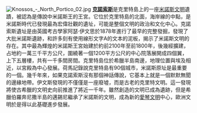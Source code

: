 [[File:Knossos_-_North_Portico_02.jpg|center]]
'''[[克諾索斯|克諾索斯]]'''是克里特島上的一座[[米諾斯文明|米諾斯文明]]遺蹟，被認為是傳說中米諾斯王的王宮。它位於克里特島的北面，海岸線的中點，是米諾斯時代已發現最為宏偉壯觀的遺址，可能是整個文明的政治和文化中心。克諾索斯遺址是由英國考古學家阿瑟·伊文思於1878年進行了最早的完整發掘，發現了大批米諾斯遺跡，和許多刻有使用線形文字A的文本的泥板，揭示了米諾斯文明的存在。其中最為輝煌的米諾斯王宮始建於約前2100年至前1800年，後幾經擴建，占地約一萬三千平方公尺，圍繞著一個1200平方公尺的中心院落展開成四個翼，上下五層樓，共有一千多間房間。克里特島位於希臘半島南邊，地理位置與埃及相近，以宮殿為中心發展。荷馬記錄說克里特島有90個城市，米諾斯原址是最重要的一個。幾千年來，如果克諾索斯沒有那個神話傳說，它基本上就是一個默默無聞的邊緣地帶。伊文斯發現的不僅僅是一座廢墟，而是古老的克里特文明。這一發現將使古希臘的文明史向前推進了將近一千年。雖然創造的文明已成為遺跡，但是希臘伯羅奔尼撒半島的邁錫尼繼承了米諾斯的文明，成為新的[[愛琴文明|愛琴文明]]中心，歐洲文明於是得以此基礎進步發展。